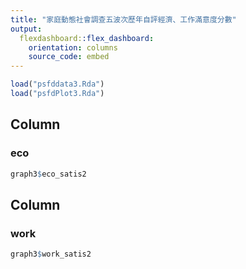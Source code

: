 ```yaml
---
title: "家庭動態社會調查五波次歷年自評經濟、工作滿意度分數"
output: 
  flexdashboard::flex_dashboard:
    orientation: columns
    source_code: embed
---
```


```r
load("psfddata3.Rda")
load("psfdPlot3.Rda")
```

Column
-------------------------------------

### eco
    
```r
graph3$eco_satis2
```

Column
-------------------------------------

### work

```r
graph3$work_satis2
```
